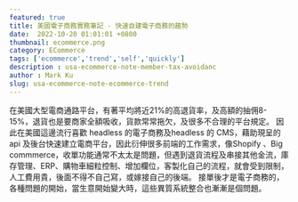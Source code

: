 ```yaml
---
featured: true
title: 美國電子商務實務筆記 - 快速自建電子商務的趨勢 
date:  2022-10-20 01:01:01 +0800
thumbnail: ecommerce.png
category: ECommerce
tags: ['ecommerce','trend','self','quickly']
description : usa-ecommerce-note-member-tax-avoidanc
author : Mark Ku
slug: usa-ecommerce-note-ecommerce-trend
---
```

在美國大型電商通路平台，有著平均將近21%的高退貨率，及高額的抽佣8-15%，退貨也是要商家全額吸收，貨款常常拖欠，及很多不合理的平台規定。
因此在美國這邊流行喜歡 headless 的電子商務及headless 的 CMS，藉助現呈的api 及後台快速建立電商平台，因此衍伸很多前端的工作需求，像Shopify 、Big commmerce，收單功能通常不太太是問題，但遇到退貨流程及串接其他金流，庫存管理、ERP、購物車細粒控制、增加欄位，客製化自己的流程，就會受到限制，人工費用貴，後面不得不自己寫，或嫁接自己的後端。
接單後才是電子商務的，各種問題的開始，當生意開始變大時，這些異質系統整合也漸漸是個問題。